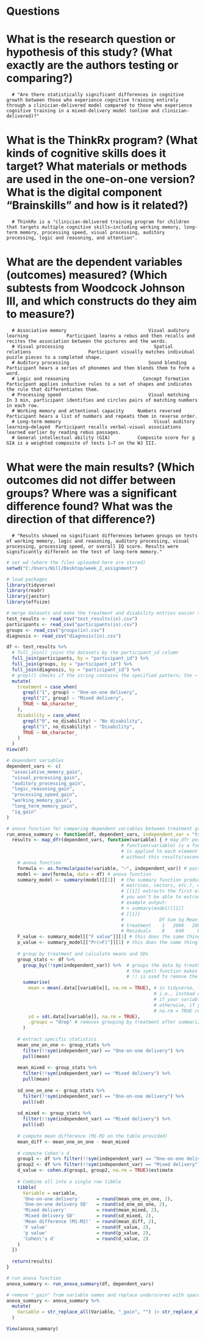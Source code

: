 # Questions 
# What is the research question or hypothesis of this study? (What exactly are the authors testing or comparing?) 
      # "Are there statistically significant differences in cognitive growth between those who experience cognitive training entirely through a clinician-delivered model compared to those who experience 	cognitive training in a mixed-delivery model (online and clinician-delivered)?"
# What is the ThinkRx program? (What kinds of cognitive skills does it target? What materials or methods are used in the one-on-one version? What is the digital component “Brainskills” and how is it related?) 
      # ThinkRx is a "clinician-delivered training program for children that targets multiple cognitive skills—including working memory, long-term memory, processing speed, visual processing, auditory 	processing, logic and reasoning, and attention".
# What are the dependent variables (outcomes) measured? (Which subtests from Woodcock Johnson III, and which constructs do they aim to measure?) 
      # Associative memory				                Visual auditory learning		      Participant learns a rebus and then recalls and recites the association between the pictures and the words.
      # Visual processing				                  Spatial relations			            Participant visually matches individual puzzle pieces to a completed shape.
      # Auditory processing				                Sound blending				            Participant hears a series of phonemes and then blends them to form a word.
      # Logic and reasoning			  	              Concept formation			            Participant applies inductive rules to a set of shapes and indicates the rule that differentiates them.
      # Processing speed			      	            Visual matching				            In 3 min, participant identifies and circles pairs of matching numbers in each row.
      # Working memory and attentional capacity		Numbers reversed			            Participant hears a list of numbers and repeats them in reverse order.
      # Long-term memory				                  Visual auditory learning—delayed	Participant recalls verbal-visual associations learned earlier by reading rebus passages.
      # General intellectual ability (GIA)		    Composite score for g			         GIA is a weighted composite of tests 1–7 on the WJ III.
# What were the main results? (Which outcomes did not differ between groups? Where was a significant difference found? What was the direction of that difference?) 
      # "Results showed no significant differences between groups on tests of working memory, logic and reasoning, auditory processing, visual processing, processing speed, or overall IQ score. Results were significantly different on the test of long-term memory."

```{r}
# set wd (where the files uploaded here are stored)
setwd("C:/Users/Will/Desktop/week_2_assignment")

# load packages
library(tidyverse)
library(readr)
library(janitor)
library(effsize)
```

```{r}
# merge datasets and make the treatment and disability entries easier to understand (as opposed to numerical values)
test_results <- read_csv("test_results(in).csv")
participants <- read_csv("participants(in).csv")
groups <- read_csv("groups(in).csv")
diagnosis <- read_csv("diagnosis(in).csv")

df <- test_results %>%
  # full_join() joins the datasets by the participant_id column
  full_join(participants, by = "participant_id") %>%
  full_join(groups, by = "participant_id") %>%
  full_join(diagnosis, by = "participant_id") %>%
  # grepl() checks if the string contains the specified pattern; the ~ symbol is used to assign the value to the variable if it matches in a new column on df
  mutate(
    treatment = case_when(
      grepl("1", group) ~ "One-on-one delivery", 
      grepl("2", group) ~ "Mixed delivery",
      TRUE ~ NA_character_
    ),
    disability = case_when(
      grepl("0", no_disability) ~ "No disability",
      grepl("1", no_disability) ~ "Disability",
      TRUE ~ NA_character_
    )
  )
View(df)
```

```{r}
# dependent variables
dependent_vars <- c(
  "associative_memory_gain",
  "visual_processing_gain",
  "auditory_processing_gain",
  "logic_reasoning_gain",
  "processing_speed_gain",
  "working_memory_gain",
  "long_term_memory_gain",
  "iq_gain"
)
```

```{r}
# anova function for comparing dependent variables between treatment groups
run_anova_summary <- function(df, dependent_vars, independent_var = "treatment") {
  results <- map_dfr(dependent_vars, function(variable) { # map_dfr performs iteration of function over each element of dependent_vars
                                          # function(variable) is a function defined within subsequent curly brackets that 
                                          # is applied to each element of dependent_vars
                                          # without this results/second function, you would not calculate statistics for every dependent_vars
    # anova function 
    formula <- as.formula(paste(variable, "~", independent_var)) # pastes together dependent and independent variables into the anova function
    model <- aov(formula, data = df) # anova function
    summary_model <- summary(model)[[1]]  # the summary function produces model as a list (a collection of data that can contain many types of data like df, 
                                          # matrices, vectors, etc.), which for model, contains only the ANOVA table.
                                          # [[1]] extracts the first element of this list, which is the ANOVA table (a data frame).
                                          # you won't be able to extract the F and p values from summary_model directly, since it is just a list of elements.
                                          # example output:
                                          # > summary(model)[[1]]
                                          # [[1]]
                                          #             Df Sum Sq Mean Sq F value Pr(>F)
                                          # treatment    1   2000   2000    25.0  0.001
                                          # Residuals    8    640     80
    F_value <- summary_model[["F value"]][1] # this does the same thing as above, except it only takes the desired F value without the NA value that would show up in Residuals row (element 1 ([1]) of list F value ([["F value"]]))
    p_value <- summary_model[["Pr(>F)"]][1] # this does the same thing as above, except it only takes the desired p value without the NA value that would show up in Residuals row (element 1 ([1]) of list Pr(>F) ([["Pr(>F)"]]))
    
    # group by treatment and calculate means and SDs
    group_stats <- df %>%
      group_by(!!sym(independent_var)) %>%  # groups the data by treatment
                                            # the sym() function makes the string into a symbol (which dplyr uses for column names)
                                            # !! is used to remove the quotation marks around the string (tidy-eval package)    
      summarise(
        mean = mean(.data[[variable]], na.rm = TRUE), # in tidyverse, functions like mutate()/summarise()/etc. use a masked version of your df variables
                                                      # i.e., instead of having to df$treatment, you can just write treatment.
                                                      # if your variable name is stored as a string, you can use .data[[variable]] (unique pronoun to tidyverse).
                                                      # otherwise, if you were to do something such as mean(treatment), it would try to find the mean of the string "treatment".
                                                      # na.rm = TRUE removes any missing values (noted as NA) from the calculation
        sd = sd(.data[[variable]], na.rm = TRUE),
        .groups = "drop" # removes grouping by treatment after summarizing, which prevents the grouping from altering results downstream 
      )
    
    # extract specific statistics
    mean_one_on_one <- group_stats %>%
      filter(!!sym(independent_var) == "One-on-one delivery") %>%
      pull(mean)
    
    mean_mixed <- group_stats %>%
      filter(!!sym(independent_var) == "Mixed delivery") %>%
      pull(mean)
    
    sd_one_on_one <- group_stats %>%
      filter(!!sym(independent_var) == "One-on-one delivery") %>%
      pull(sd)
    
    sd_mixed <- group_stats %>%
      filter(!!sym(independent_var) == "Mixed delivery") %>%
      pull(sd)
    
    # compute mean difference (M1-M2 on the table provided)
    mean_diff <- mean_one_on_one - mean_mixed
    
    # compute Cohen's d
    group1 <- df %>% filter(!!sym(independent_var) == "One-on-one delivery") %>% pull(!!sym(variable))
    group2 <- df %>% filter(!!sym(independent_var) == "Mixed delivery") %>% pull(!!sym(variable))
    d_value <- cohen.d(group1, group2, na.rm = TRUE)$estimate
    
    # Combine all into a single row tibble
    tibble(
      Variable = variable,
      'One-on-one delivery'      = round(mean_one_on_one, 2),
      'One-on-one delivery SD'   = round(sd_one_on_one, 2),
      'Mixed delivery'           = round(mean_mixed, 2),
      'Mixed delivery SD'        = round(sd_mixed, 2),
      'Mean difference (M1-M2)'  = round(mean_diff, 2),
      'F value'                  = round(F_value, 2),
      'p value'                  = round(p_value, 2),
      'Cohen\'s d'               = round(d_value, 2)
    )
  })
  
  return(results)
}

# run anova function
anova_summary <- run_anova_summary(df, dependent_vars)

# remove "_gain" from variable names and replace underscores with spaces
anova_summary <- anova_summary %>%
  mutate(
    Variable = str_replace_all(Variable, "_gain", "") |> str_replace_all("_", " ") |> str_to_title()
  )

View(anova_summary)
```